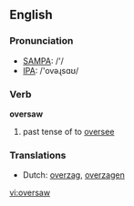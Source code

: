 ==English==

===Pronunciation===
*[[w:SAMPA|SAMPA]]: /'/
*[[w:IPA|IPA]]: /'ovəɻsɑʊ/

===Verb===
'''oversaw'''

# past tense of to [[oversee]]

===Translations===
*Dutch: [[overzag]], [[overzagen]]

[[vi:oversaw]]
